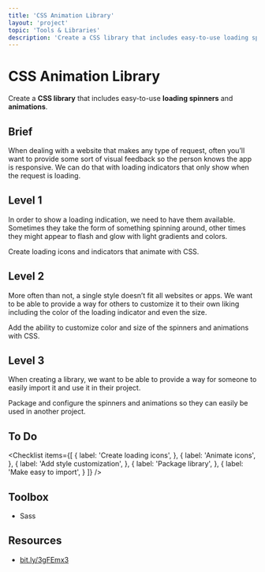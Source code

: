 ```yaml
---
title: 'CSS Animation Library'
layout: 'project'
topic: 'Tools & Libraries'
description: 'Create a CSS library that includes easy-to-use loading spinners and animations.'
---
```



<ProjectHeader>

# CSS Animation Library

Create a <strong className="color-blue">CSS library</strong> that includes easy-to-use <strong className="color-purple">loading spinners</strong> and <strong className="color-purple">animations</strong>.

</ProjectHeader>

<ProjectContent>

## Brief

When dealing with a website that makes any type of request, often you’ll want to provide some sort of visual feedback so the person knows the app is responsive. We can do that with loading indicators that only show when the request is loading.

## Level 1

In order to show a loading indication, we need to have them available. Sometimes they take the form of something spinning around, other times they might appear to flash and glow with light gradients and colors.

Create loading icons and indicators that animate with CSS.

<LoginRequired>

## Level 2

More often than not, a single style doesn’t fit all websites or apps. We want to be able to provide a way for others to customize it to their own liking including the color of the loading indicator and even the size.

Add the ability to customize color and size of the spinners and animations with CSS.

## Level 3

When creating a library, we want to be able to provide a way for someone to easily import it and use it in their project.

Package and configure the spinners and animations so they can easily be used in another project.

</LoginRequired>

</ProjectContent>

<ProjectSidebar>

## To Do

<Checklist items={[
  {
    label: 'Create loading icons',
  },
  {
    label: 'Animate icons',
  },
  {
    label: 'Add style customization',
  },
  {
    label: 'Package library',
  },
  {
    label: 'Make easy to import',
  }
]} />

## Toolbox
- Sass

## Resources
- [bit.ly/3gFEmx3](https://bit.ly/3gFEmx3)

</ProjectSidebar>